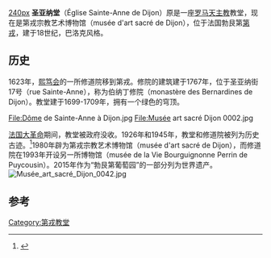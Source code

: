 [[文件:Musée_art_sacré_Dijon_0000.jpg|240px]]
'''圣亚纳堂'''（Église Sainte-Anne de Dijon）原是一座[[罗马天主教|罗马天主教]]教堂，现在是第戎宗教艺术博物馆（musée d'art sacré de Dijon），位于法国勃艮第[[第戎|第戎]]，建于18世纪，巴洛克风格。

== 历史 ==
1623年，[[熙笃会|熙笃会]]的一所修道院移到第戎。修院的建筑建于1767年，位于圣亚纳街17号（rue Sainte-Anne），称为伯纳丁修院（monastère des Bernardines de Dijon）。教堂建于1699-1709年，拥有一个绿色的穹顶。

<gallery>
File:Dôme de Sainte-Anne à Dijon.jpg
File:Musée art sacré Dijon 0002.jpg
</gallery>
[[法国大革命|法国大革命]]期间，教堂被政府没收。1926年和1945年，教堂和修道院被列为历史古迹。<ref name=merimee>{{mérimée|PA00112276|Hospice Sainte-Anne (ancien)}}</ref>1980年辟为第戎宗教艺术博物馆（musée d'art sacré de Dijon），而修道院在1993年开设另一所博物馆（musée de la Vie Bourguignonne Perrin de Puycousin）。2015年作为“勃艮第葡萄园”的一部分列为世界遗产。
[[File:Musée_art_sacré_Dijon_0042.jpg|thumb]]

== 参考 ==
{{References}}
[[Category:第戎教堂|Category:第戎教堂]]